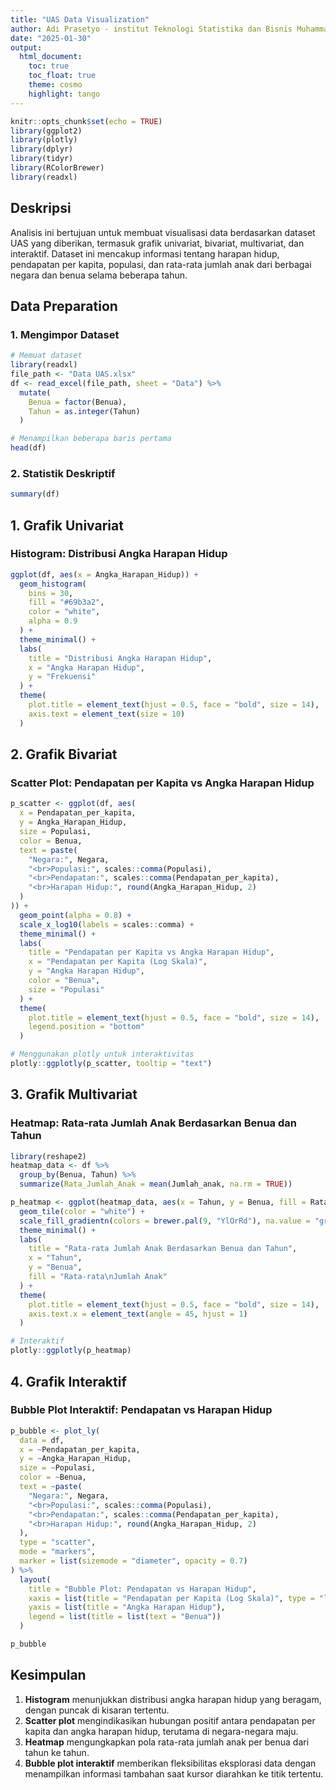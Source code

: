 ```yaml
---
title: "UAS Data Visualization"
author: Adi Prasetyo - institut Teknologi Statistika dan Bisnis Muhammadiyah Semarang
date: "2025-01-30"
output:
  html_document: 
    toc: true
    toc_float: true
    theme: cosmo
    highlight: tango
---
```


```r
knitr::opts_chunk$set(echo = TRUE)
library(ggplot2)
library(plotly)
library(dplyr)
library(tidyr)
library(RColorBrewer)
library(readxl)
```

## Deskripsi

Analisis ini bertujuan untuk membuat visualisasi data berdasarkan dataset UAS yang diberikan, termasuk grafik univariat, bivariat, multivariat, dan interaktif. Dataset ini mencakup informasi tentang harapan hidup, pendapatan per kapita, populasi, dan rata-rata jumlah anak dari berbagai negara dan benua selama beberapa tahun.

## Data Preparation

### 1. Mengimpor Dataset

```r
# Memuat dataset
library(readxl)
file_path <- "Data UAS.xlsx"
df <- read_excel(file_path, sheet = "Data") %>%
  mutate(
    Benua = factor(Benua),
    Tahun = as.integer(Tahun)
  )

# Menampilkan beberapa baris pertama
head(df)
```

### 2. Statistik Deskriptif

```r
summary(df)
```

## 1. Grafik Univariat

### Histogram: Distribusi Angka Harapan Hidup

```r
ggplot(df, aes(x = Angka_Harapan_Hidup)) +
  geom_histogram(
    bins = 30, 
    fill = "#69b3a2", 
    color = "white", 
    alpha = 0.9
  ) +
  theme_minimal() +
  labs(
    title = "Distribusi Angka Harapan Hidup",
    x = "Angka Harapan Hidup",
    y = "Frekuensi"
  ) +
  theme(
    plot.title = element_text(hjust = 0.5, face = "bold", size = 14),
    axis.text = element_text(size = 10)
  )

```

## 2. Grafik Bivariat

### Scatter Plot: Pendapatan per Kapita vs Angka Harapan Hidup

```r
p_scatter <- ggplot(df, aes(
  x = Pendapatan_per_kapita,
  y = Angka_Harapan_Hidup,
  size = Populasi,
  color = Benua,
  text = paste(
    "Negara:", Negara, 
    "<br>Populasi:", scales::comma(Populasi),
    "<br>Pendapatan:", scales::comma(Pendapatan_per_kapita),
    "<br>Harapan Hidup:", round(Angka_Harapan_Hidup, 2)
  )
)) +
  geom_point(alpha = 0.8) +
  scale_x_log10(labels = scales::comma) +
  theme_minimal() +
  labs(
    title = "Pendapatan per Kapita vs Angka Harapan Hidup",
    x = "Pendapatan per Kapita (Log Skala)",
    y = "Angka Harapan Hidup",
    color = "Benua",
    size = "Populasi"
  ) +
  theme(
    plot.title = element_text(hjust = 0.5, face = "bold", size = 14),
    legend.position = "bottom"
  )

# Menggunakan plotly untuk interaktivitas
plotly::ggplotly(p_scatter, tooltip = "text")

```

## 3. Grafik Multivariat

### Heatmap: Rata-rata Jumlah Anak Berdasarkan Benua dan Tahun

```r
library(reshape2)
heatmap_data <- df %>%
  group_by(Benua, Tahun) %>%
  summarize(Rata_Jumlah_Anak = mean(Jumlah_anak, na.rm = TRUE))

p_heatmap <- ggplot(heatmap_data, aes(x = Tahun, y = Benua, fill = Rata_Jumlah_Anak)) +
  geom_tile(color = "white") +
  scale_fill_gradientn(colors = brewer.pal(9, "YlOrRd"), na.value = "grey") +
  theme_minimal() +
  labs(
    title = "Rata-rata Jumlah Anak Berdasarkan Benua dan Tahun",
    x = "Tahun",
    y = "Benua",
    fill = "Rata-rata\nJumlah Anak"
  ) +
  theme(
    plot.title = element_text(hjust = 0.5, face = "bold", size = 14),
    axis.text.x = element_text(angle = 45, hjust = 1)
  )

# Interaktif
plotly::ggplotly(p_heatmap)

```

## 4. Grafik Interaktif

### Bubble Plot Interaktif: Pendapatan vs Harapan Hidup

```r
p_bubble <- plot_ly(
  data = df,
  x = ~Pendapatan_per_kapita,
  y = ~Angka_Harapan_Hidup,
  size = ~Populasi,
  color = ~Benua,
  text = ~paste(
    "Negara:", Negara, 
    "<br>Populasi:", scales::comma(Populasi),
    "<br>Pendapatan:", scales::comma(Pendapatan_per_kapita),
    "<br>Harapan Hidup:", round(Angka_Harapan_Hidup, 2)
  ),
  type = "scatter",
  mode = "markers",
  marker = list(sizemode = "diameter", opacity = 0.7)
) %>%
  layout(
    title = "Bubble Plot: Pendapatan vs Harapan Hidup",
    xaxis = list(title = "Pendapatan per Kapita (Log Skala)", type = "log"),
    yaxis = list(title = "Angka Harapan Hidup"),
    legend = list(title = list(text = "Benua"))
  )

p_bubble

```

## Kesimpulan

1. **Histogram** menunjukkan distribusi angka harapan hidup yang beragam, dengan puncak di kisaran tertentu.
2. **Scatter plot** mengindikasikan hubungan positif antara pendapatan per kapita dan angka harapan hidup, terutama di negara-negara maju.
3. **Heatmap** mengungkapkan pola rata-rata jumlah anak per benua dari tahun ke tahun.
4. **Bubble plot interaktif** memberikan fleksibilitas eksplorasi data dengan menampilkan informasi tambahan saat kursor diarahkan ke titik tertentu.
